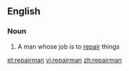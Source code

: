 ==English==

===Noun===
{{en-noun|repairmen}}

# A man whose job is to [[repair]] things

[[et:repairman]]
[[vi:repairman]]
[[zh:repairman]]